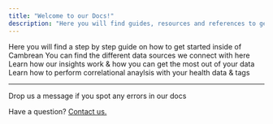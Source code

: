 ```yaml
---
title: "Welcome to our Docs!"
description: "Here you will find guides, resources and references to get the most out of Cambrean."
---
```

<CardGroup>
  <Card title="Getting Started" icon="wand-magic-sparkles" href="Getting Started">
    Here you will find a step by step guide on how to get started inside of Cambrean
  </Card>
  <Card title="Integrations" icon="plug" href="integration-reference/Integrations">
    You can find the different data sources we connect with here
  </Card>
  <Card title="Insights" icon="brain" href="pages/insights">
    Learn how our insights work & how you can get the most out of your data
  </Card>
  <Card title="Lab Mode" icon="vial" href="pages/labmode">
    Learn how to perform correlational anaylsis with your health data & tags
  </Card>
</CardGroup>

---

<Tip>
Drop us a message if you spot any errors in our docs
</Tip>


Have a question? <a href="mailto:hello@cambrean.com.com">Contact us.</a>


